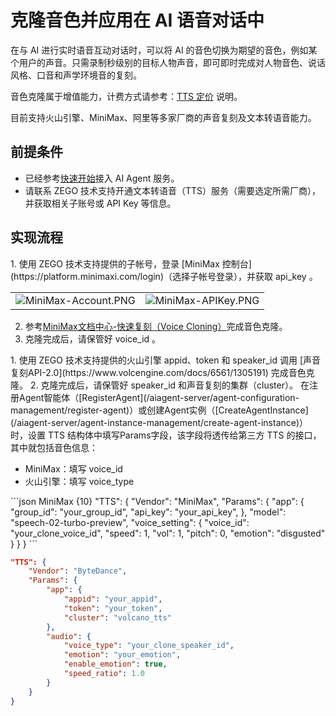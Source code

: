 # 克隆音色并应用在 AI 语音对话中

在与 AI 进行实时语音互动对话时，可以将 AI 的音色切换为期望的音色，例如某个用户的声音。只需录制秒级别的目标人物声音，即可即时完成对人物音色、说话风格、口音和声学环境音的复刻。

音色克隆属于增值能力，计费方式请参考：[TTS 定价](/aiagent-android/introduction/pricing#tts文本转语音) 说明。

<Note title="说明">目前支持火山引擎、MiniMax、阿里等多家厂商的声音复刻及文本转语音能力。</Note>

## 前提条件

- 已经参考[快速开始](./../Quick%20start.mdx)接入 AI Agent 服务。
- 请联系 ZEGO 技术支持开通文本转语音（TTS）服务（需要选定所需厂商），并获取相关子账号或 API Key 等信息。

## 实现流程

<Steps>
<Step title="按各厂商指引克隆音色">
<Tabs>
<Tab title="MiniMax">
1. 使用 ZEGO 技术支持提供的子帐号，登录 [MiniMax 控制台](https://platform.minimaxi.com/login)（选择子帐号登录），并获取 api_key 。

|                                                                                                                                                                                                   |                                                                                                                                                                                                  |
| ------------------------------------------------------------------------------------------------------------------------------------------------------------------------------------------------- | ------------------------------------------------------------------------------------------------------------------------------------------------------------------------------------------------ |
| <Frame width="auto" height="256" caption=""><img src="https://media-resource.spreading.io/docuo/workspace564/27e54a759d23575969552654cb45bf89/1d02312c2c.PNG" alt="MiniMax-Account.PNG"/></Frame> | <Frame width="auto" height="256" caption=""><img src="https://media-resource.spreading.io/docuo/workspace564/27e54a759d23575969552654cb45bf89/a57770ff04.PNG" alt="MiniMax-APIKey.PNG"/></Frame> |

2. 参考[MiniMax文档中心-快速复刻（Voice Cloning）](https://platform.minimaxi.com/document/Voice%20Cloning?key=66719032a427f0c8a570165b#GuPbbFheke90twNM9xfS1Akp)完成音色克隆。
3. 克隆完成后，请保管好 voice_id 。
</Tab>
<Tab title="火山引擎">
1. 使用 ZEGO 技术支持提供的火山引擎 appid、token 和 speaker_id 调用 [声音复刻API-2.0](https://www.volcengine.com/docs/6561/1305191) 完成音色克隆。
2. 克隆完成后，请保管好 speaker_id 和声音复刻的集群（cluster）。
</Tab>
</Tabs>
</Step>
<Step title="在语音对话中使用克隆的音色">
在注册Agent智能体（[RegisterAgent](/aiagent-server/agent-configuration-management/register-agent)）或创建Agent实例（[CreateAgentInstance](/aiagent-server/agent-instance-management/create-agent-instance)）时，设置 TTS 结构体中填写Params字段，该字段将透传给第三方 TTS 的接口，其中就包括音色信息：

- MiniMax：填写 voice_id
- 火山引擎：填写 voice_type

<CodeGroup>
```json MiniMax {10}
"TTS": {
    "Vendor": "MiniMax",
    "Params": {
        "app": {
            "group_id": "your_group_id",
            "api_key":  "your_api_key",
        },
        "model": "speech-02-turbo-preview",
        "voice_setting": {
            "voice_id": "your_clone_voice_id",
            "speed": 1,
            "vol": 1,
            "pitch": 0,
            "emotion": "disgusted"
        }
    }
}
```

```json 火山引擎 {10}
"TTS": {
    "Vendor": "ByteDance",
    "Params": {
        "app": {
            "appid": "your_appid",
            "token": "your_token",
            "cluster": "volcano_tts"
        },
        "audio": {
            "voice_type": "your_clone_speaker_id",
            "emotion": "your_emotion",
            "enable_emotion": true,
            "speed_ratio": 1.0
        }
    }
}
```
</CodeGroup>
</Step>
</Steps>